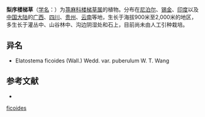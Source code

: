{{Speciesbox
| name = 梨序楼梯草
| status = 
| status_system = 
| image =
| genus = Elatostema
| species = ficoides
| authority = Wedd.
}}

'''梨序楼梯草'''（[[学名|学名]]：{{lang|la|''Elatostema ficoides''}}）为[[荨麻科|荨麻科]][[楼梯草属|楼梯草属]]的植物。分布在[[尼泊尔|尼泊尔]]、[[锡金|锡金]]、[[印度|印度]]以及[[中国大陆|中国大陆]]的[[广西|广西]]、[[四川|四川]]、[[贵州|贵州]]、[[云南|云南]]等地，生长于海拔900米至2,000米的地区，多生长于灌丛中、山谷林中、沟边阴湿处和石上，目前尚未由人工引种栽培。

== 异名 ==
* Elatostema ficoides (Wall.) Wedd. var. puberulum W. T. Wang

== 参考文献 ==
<div class="references-small">
* {{cite web| url =http://www.bioinfo.cn/db05/KmzwSpecies.php?action=view&id=23177| title =梨序楼梯草| work =《中国高等植物数据库全库》| publisher =中国科学院微生物研究所| author =昆明植物研究所| accessdate =2009-02-25| deadurl =yes| archiveurl =https://web.archive.org/web/20160305063508/http://www.bioinfo.cn/db05/KmzwSpecies.php?action=view&id=23177| archivedate =2016-03-05}}
</div>
{{Taxonbar|from=Q11115770}}

{{DEFAULTSORT:Elatostema ficoides}}
[[Category:楼梯草属|ficoides]]


{{Urticaceae-stub}}